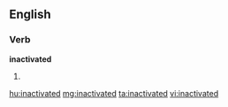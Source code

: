 ==English==

===Verb===
'''inactivated'''

# {{past of|[[inactivate]]}}

[[hu:inactivated]]
[[mg:inactivated]]
[[ta:inactivated]]
[[vi:inactivated]]